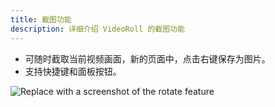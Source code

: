 ```yaml
---
title: 截图功能
description: 详细介绍 VideoRoll 的截图功能
---
```



- 可随时截取当前视频画面，新的页面中，点击右键保存为图片。
- 支持快捷键和面板按钮。

![Replace with a screenshot of the rotate feature](../../assets/image/video.png)